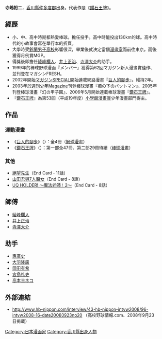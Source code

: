 {{noteTA
| 1 = zh-hk: 巨人的腳步; zh-cn: 巨人的腳步; zh-tw: 巨人的腳步;
| 2 = zh-hk: 鑽石王牌; zh-tw: 鑽石王牌; zh-tw: 鑽石王牌;
}}
{{Infobox 漫画家|
| 姓名 = 寺嶋裕二
| 本名 = 
| 出生地點 = {{flagicon|Japan}} [[日本|日本]][[香川縣|香川縣]][[仲多度郡|仲多度郡]][[滿濃町|滿濃町]]
| 國籍 = {{JPN}}
| 出生日期 = {{Birth date and age|1974|5|10}}
| 職業 = [[漫画家|漫画家]]
| 活躍時期 = 1999年至今
| 類型 = [[少年漫画|少年漫画]]<br />[[運動漫画|運動漫画]]
| 代表作 = 《[[鑽石王牌|鑽石王牌]]》<br>《[[巨人的腳步|巨人的腳步]]》
| 獎項 = 第62回マガジン新人漫畫賞佳作<br>（《[[メンバー|メンバー]]》）<br>第53回（平成19年度）[[小學館漫畫賞|小學館漫畫賞]]少年漫畫部門<br>（《[[鑽石王牌|鑽石王牌]]》）
}}
{{japanese|japanese=寺嶋 裕二|kana=てらじま ゆうじ|romaji= Terajima Yūji}}{{漫畫}}
'''寺嶋裕二'''{{BD|1974年|5月10日}}，[[香川縣|香川縣]][[仲多度郡|仲多度郡]]出身。代表作是《[[鑽石王牌|鑽石王牌]]》。

==經歷==
*小、中、高中時期都熱愛棒球。擔任投手。高中時能投出130km的球。高中時代的小故事會寫在單行本的折頁。
*大學時受[[鈴蘭男子高校|鈴蘭男子高校]]影響很深，畢業後就決定當個[[漫畫家|漫畫家]]而前往東京。而後獲得月例賞MGP。
*得獎後即擔任[[綾峰欄人|綾峰欄人]]、[[井上正治|井上正治]]、[[寺澤大介|寺澤大介]]的助手。
*1999年的棒球野球漫画『メンバー』獲得第62回マガジン新人漫畫賞佳作、並刊登在マガシンFRESH。
*2002年開始[[マガジンSPECIAL|マガジンSPECIAL]]開始連載網路漫畫『[[巨人的腳步|巨人的腳步]]』，維持2年。
*2003年於[[週刊少年Magazine|週刊少年Magazine]]刊登棒球漫畫『橋の下のバットマン』、2005年刊登棒球漫畫『幻の甲子園』、2006年5月開始連載棒球漫畫『[[鑽石王牌|鑽石王牌]]』。
*『[[鑽石王牌|鑽石王牌]]』為第53回（平成19年度）[[小學館漫畫賞|小學館漫畫賞]]少年漫畫部門得主。

==作品==
===運動漫畫===
* 《[[巨人的腳步|巨人的腳步]]》（{{lang|ja|GIANT STEP}}）：全4冊（[[網球漫畫|網球漫畫]]）
* 《[[鑽石王牌|鑽石王牌]]》（{{lang|ja|ダイヤのA}}）：第一部全47冊、第二部29冊待續（[[棒球漫畫|棒球漫畫]]）

===其他===
* [[絕望先生#動畫|絕望先生]]（End Card ‐ 11話）
* [[山田君與7人魔女|山田君與7人魔女]]（End Card - 8話）
* [[UQ_HOLDER!|UQ HOLDER! 〜魔法老師！2〜]]（End Card - 8話）

==師傅==
*[[綾峰欄人|綾峰欄人]]
*[[井上正治|井上正治]]
*[[寺澤大介|寺澤大介]]
==助手==
*[[惠廣史|惠廣史]]
*[[大羽隆廣|大羽隆廣]]
*[[岡田有希|岡田有希]]
*[[宮島礼吏|宮島礼吏]]
*[[高本ヨネコ|高本ヨネコ]]

==外部連結==
*{{ja}}http://www.hb-nippon.com/interview/43-hb-nippon-intvw2008/96-intvw2008-16-date20080923no20 {{Wayback|url=http://www.hb-nippon.com/interview/43-hb-nippon-intvw2008/96-intvw2008-16-date20080923no20 |date=20200323163235 }} （高校野球情報.com、2008年9月23日掲載）

{{DEFAULTSORT:Terajima Yuuji}}
[[Category:日本漫画家|Category:日本漫画家]]
[[Category:香川縣出身人物|Category:香川縣出身人物]]


{{Japanese cartoonist-stub}}